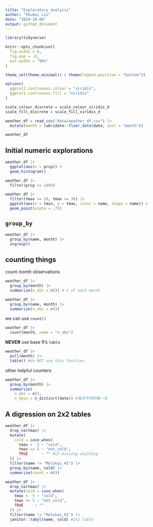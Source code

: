 ```yaml
---
title: "Exploratory analysis"
author: "Shumei Liu"
date: "2024-10-08"
output: github_document
---
```


```r
library(tidyverse)

knitr::opts_chunk$set(
  fig.width = 6,
  fig.asp = .6,
  out.width = "90%"
)

theme_set(theme_minimal() + theme(legend.position = "bottom"))

options(
  ggplot2.continuous.colour = "viridis",
  ggplot2.continuous.fill = "viridis"
)

scale_colour_discrete = scale_colour_viridis_d
scale_fill_discrete = scale_fill_viridis_d
```

```r
weather_df = read_csv("data/weather_df.csv") |>
  mutate(month = lubridate::floor_date(date, unit = "month"))

weather_df
```

## Initial numeric explorations

```r
weather_df |> 
  ggplot(aes(x = prcp)) + 
  geom_histogram()
```

```r
weather_df |> 
  filter(prcp >= 1000)
```

```r
weather_df |> 
  filter(tmax >= 20, tmax <= 30) |> 
  ggplot(aes(x = tmin, y = tmax, color = name, shape = name)) + 
  geom_point(alpha = .75)
```

## `group_by`

```r
weather_df |>
  group_by(name, month) |>
  ungroup()
```

## counting things

count month observations

```r
weather_df |>
  group_by(month) |>
  summarize(n_obs = n()) # n of each month
```

```r
weather_df |>
  group_by(name, month) |>
  summarize(n_obs = n())
```

we can use `count()`

```r
weather_df |>
  count(month, name = "n_obs")
```

**NEVER** use base R's `table`

```r
weather_df |>
  pull(month) |> 
  table() #do NOT use this function
```

other helpful counters

```r
weather_df |>
  group_by(month) |>
  summarize(
    n_obs = n(),
    n_days = n_distinct(date)) #每月不同的每一天
```

## A digression on 2x2 tables

```r
weather_df |> 
  drop_na(tmax) |> 
  mutate(
    cold = case_when(
      tmax <  5 ~ "cold",
      tmax >= 5 ~ "not_cold",
      TRUE      ~ "" #if missing anything
  )) |> 
  filter(name != "Molokai_HI") |> 
  group_by(name, cold) |> 
  summarize(count = n())
```


```r
weather_df |> 
  drop_na(tmax) |> 
  mutate(cold = case_when(
    tmax <  5 ~ "cold",
    tmax >= 5 ~ "not_cold",
    TRUE     ~ ""
  )) |> 
  filter(name != "Molokai_HI") |> 
  janitor::tabyl(name, cold) #2x2 table
```






